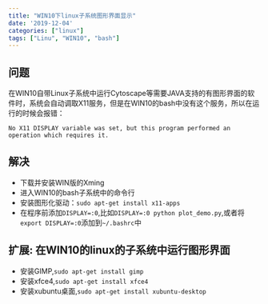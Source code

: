 ```yaml
---
title: "WIN10下linux子系统图形界面显示"
date: '2019-12-04'
categories: ["linux"]
tags: ["Linu", "WIN10", "bash"]
---
```



## 问题   
在WIN10自带Linux子系统中运行Cytoscape等需要JAVA支持的有图形界面的软件时，系统会自动调取X11服务，但是在WIN10的bash中没有这个服务，所以在运行的时候会报错：   
```
No X11 DISPLAY variable was set, but this program performed an operation which requires it. 
```
## 解决   

- 下载并安装WIN版的Xming   
- 进入WIN10的bash子系统中的命令行   
- 安装图形化驱动：`sudo apt-get install x11-apps`    
- 在程序前添加`DISPLAY=:0`,比如`DISPLAY=:0 python plot_demo.py`,或者将`export DISPLAY=:0`添加到`~/.bashrc`中    

## 扩展: 在WIN10的linux的子系统中运行图形界面   

- 安装GIMP,`sudo apt-get install gimp`   
- 安装xfce4,`sudo apt-get install xfce4`   
- 安装xubuntu桌面,`sudo apt-get install xubuntu-desktop`   

